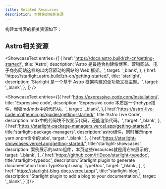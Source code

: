 ```yaml
---
title: Related Resources
description: 本博客的相关资源
---
```


构建本博客的相关资源如下：

## Astro相关资源


<ShowcaseText
  entries={[
    {
      href: 'https://docs.astro.build/zh-cn/getting-started/',
      title: 'Astro',
      description: 'Astro 是最适合构建像博客、营销网站、电子商务网站这样的以内容驱动的网站的 Web 框架。',
      target: '_blank',
    },
    {
      href: 'https://starlight.astro.build/zh-cn/getting-started/',
      title: 'starlight',
      description: 'Starlight 是一个基于 Astro 框架构建的全功能文档主题。',
      target: '_blank',
    },
  ]}
/>

<ShowcaseText
  entries={[{
    href:'https://expressive-code.com/installation/',
    title: 'Expressive code',
    description: 'Expressive code 本质是一个rehype插件，增强md/mdx中的代码块。',
    target: '_blank',
  },{
    href:'https://astro-live-code.mattjennin.gs/guides/getting-started/',
    title:'Astro Live Code',
    description:'mdx中的代码块不仅显示代码，还能渲染代码。',
    target: '_blank',
  },
  {
    href:'https://starlight-package-managers.vercel.app/getting-started/',
    title:'starlight-package-managers',
    description:'astro组件，同时展示npm yarn pnpm命令的tabs',
    target: '_blank',
  },
  {
    href:'https://starlight-showcases.vercel.app/getting-started/',
    title:'starlight-showcases',
    description:'案例展示的astro组件，本页这些resources就是用它来展示的',
    target: '_blank',
  },
  {
    href:'https://github.com/HiDeoo/starlight-typedoc',
    title:'starlight-typedoc',
    description:'Starlight plugin to generate documentation from TypeScript using TypeDoc.',
    target: '_blank',
  },
  {
    href:"https://starlight-blog-docs.vercel.app/",
    title:"starlight-blog",
    description:"Starlight plugin to add a blog to your documentation.",
    target: '_blank',
  }
  ]}/>

    